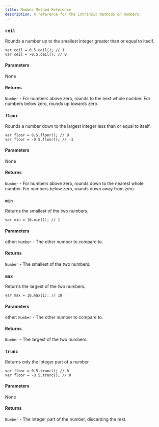 ---
title: Number Method Reference
description: A reference for the intrinsic methods on numbers.
---

### `ceil`

Rounds a number up to the smallest integer greater than or equal to itself.

```ql
var ceil = 0.5.ceil(); // 1
var ceil = -0.5.ceil(); // 0
```

#### Parameters

None

#### Returns

`Number` - For numbers above zero, rounds to the next whole number. For numbers below zero, rounds up towards zero.

### `floor`

Rounds a number down to the largest integer less than or equal to itself.

```ql
var floor = 0.5.floor(); // 0
var floor = -0.5.floor(); // -1
```

#### Parameters

None

#### Returns

`Number` - For numbers above zero, rounds down to the nearest whole number. For numbers below zero, rounds down away from zero.

### `min`

Returns the smallest of the two numbers.

```ql
var min = 10.min(1); // 1
```

#### Parameters

other: `Number` - The other number to compare to.

#### Returns

`Number` - The smallest of the two numbers.

### `max`

Returns the largest of the two numbers.

```ql
var max = 10.max(1); // 10
```

#### Parameters

other: `Number` - The other number to compare to.

#### Returns

`Number` - The largest of the two numbers.

### `trunc`

Returns only the integer part of a number.

```ql
var floor = 0.5.trunc(); // 0
var floor = -0.5.trunc(); // 0
```

#### Parameters

None

#### Returns

`Number` - The integer part of the number, discarding the rest.
